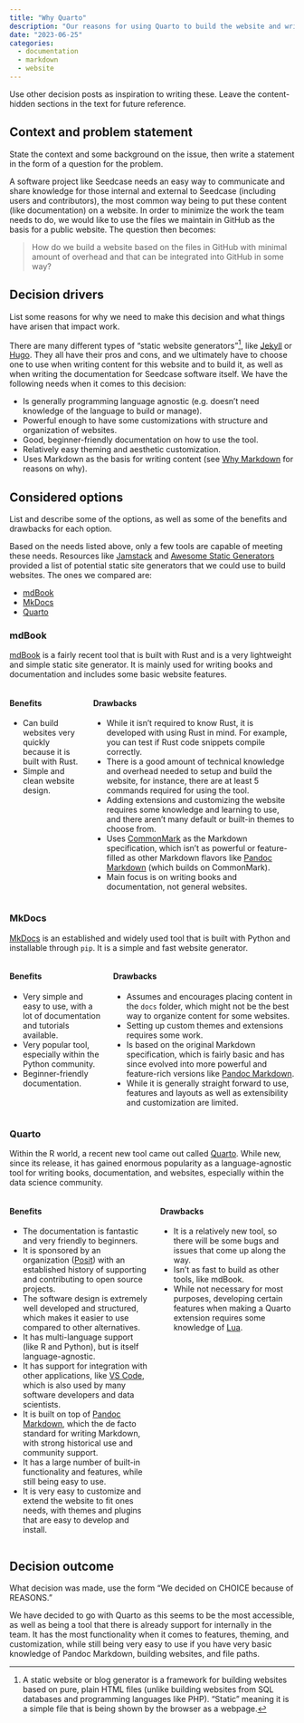 ```yaml
---
title: "Why Quarto"
description: "Our reasons for using Quarto to build the website and write the general documentation."
date: "2023-06-25"
categories:
  - documentation
  - markdown
  - website
---
```


::: content-hidden
Use other decision posts as inspiration to writing these. Leave the
content-hidden sections in the text for future reference.
:::

## Context and problem statement

::: content-hidden
State the context and some background on the issue, then write a
statement in the form of a question for the problem.
:::

A software project like Seedcase needs an easy way to communicate and
share knowledge for those internal and external to Seedcase (including
users and contributors), the most common way being to put these content
(like documentation) on a website. In order to minimize the work the
team needs to do, we would like to use the files we maintain in GitHub
as the basis for a public website. The question then becomes:

> How do we build a website based on the files in GitHub with minimal
> amount of overhead and that can be integrated into GitHub in some way?

## Decision drivers

::: content-hidden
List some reasons for why we need to make this decision and what things
have arisen that impact work.
:::

There are many different types of "static website generators"[^1], like
[Jekyll](https://jekyllrb.com/) or [Hugo](https://gohugo.io/). They all
have their pros and cons, and we ultimately have to choose one to use
when writing content for this website and to build it, as well as when
writing the documentation for Seedcase software itself. We have the
following needs when it comes to this decision:

[^1]: A static website or blog generator is a framework for building
    websites based on pure, plain HTML files (unlike building websites
    from SQL databases and programming languages like PHP). "Static"
    meaning it is a simple file that is being shown by the browser as a
    webpage.

-   Is generally programming language agnostic (e.g. doesn't need
    knowledge of the language to build or manage).
-   Powerful enough to have some customizations with structure and
    organization of websites.
-   Good, beginner-friendly documentation on how to use the tool.
-   Relatively easy theming and aesthetic customization.
-   Uses Markdown as the basis for writing content (see [Why
    Markdown](why-markdown.qmd) for reasons on why).

## Considered options

::: content-hidden
List and describe some of the options, as well as some of the benefits
and drawbacks for each option.
:::

Based on the needs listed above, only a few tools are capable of meeting
these needs. Resources like [Jamstack](https://jamstack.org/generators/)
and [Awesome Static
Generators](https://github.com/myles/awesome-static-generators) provided
a list of potential static site generators that we could use to build
websites. The ones we compared are:

-   [mdBook](https://rust-lang.github.io/mdBook/index.html)
-   [MkDocs](https://www.mkdocs.org/)
-   [Quarto](https://quarto.org/)

### mdBook

[mdBook](https://rust-lang.github.io/mdBook/index.html) is a fairly
recent tool that is built with Rust and is a very lightweight and simple
static site generator. It is mainly used for writing books and
documentation and includes some basic website features.

::: columns
::: column
#### Benefits

-   Can build websites very quickly because it is built with Rust.
-   Simple and clean website design.
:::

::: column
#### Drawbacks

-   While it isn't required to know Rust, it is developed with using
    Rust in mind. For example, you can test if Rust code snippets
    compile correctly.
-   There is a good amount of technical knowledge and overhead needed to
    setup and build the website, for instance, there are at least 5
    commands required for using the tool.
-   Adding extensions and customizing the website requires some
    knowledge and learning to use, and there aren't many default or
    built-in themes to choose from.
-   Uses [CommonMark](https://commonmark.org/) as the Markdown
    specification, which isn't as powerful or feature-filled as other
    Markdown flavors like [Pandoc
    Markdown](https://pandoc.org/MANUAL.html#pandocs-markdown) (which
    builds on CommonMark).
-   Main focus is on writing books and documentation, not general
    websites.
:::
:::

### MkDocs

[MkDocs](https://www.mkdocs.org/) is an established and widely used tool
that is built with Python and installable through `pip`. It is a simple
and fast website generator.

::: columns
::: column
#### Benefits

-   Very simple and easy to use, with a lot of documentation and
    tutorials available.
-   Very popular tool, especially within the Python community.
-   Beginner-friendly documentation.
:::

::: column
#### Drawbacks

-   Assumes and encourages placing content in the `docs` folder, which
    might not be the best way to organize content for some websites.
-   Setting up custom themes and extensions requires some work.
-   Is based on the original Markdown specification, which is fairly
    basic and has since evolved into more powerful and feature-rich
    versions like [Pandoc
    Markdown](https://pandoc.org/MANUAL.html#pandocs-markdown).
-   While it is generally straight forward to use, features and layouts
    as well as extensibility and customization are limited.
:::
:::

### Quarto

Within the R world, a recent new tool came out called
[Quarto](https://quarto.org/). While new, since its release, it has
gained enormous popularity as a language-agnostic tool for writing
books, documentation, and websites, especially within the data science
community.

::: columns
::: column
#### Benefits

-   The documentation is fantastic and very friendly to beginners.
-   It is sponsored by an organization ([Posit](https://posit.co/)) with
    an established history of supporting and contributing to open source
    projects.
-   The software design is extremely well developed and structured,
    which makes it easier to use compared to other alternatives.
-   It has multi-language support (like R and Python), but is itself
    language-agnostic.
-   It has support for integration with other applications, like [VS
    Code](https://code.visualstudio.com/), which is also used by many
    software developers and data scientists.
-   It is built on top of [Pandoc Markdown](https://pandoc.org/), which
    the de facto standard for writing Markdown, with strong historical
    use and community support.
-   It has a large number of built-in functionality and features, while
    still being easy to use.
-   It is very easy to customize and extend the website to fit ones
    needs, with themes and plugins that are easy to develop and install.
:::

::: column
#### Drawbacks

-   It is a relatively new tool, so there will be some bugs and issues
    that come up along the way.
-   Isn't as fast to build as other tools, like mdBook.
-   While not necessary for most purposes, developing certain features
    when making a Quarto extension requires some knowledge of
    [Lua](https://www.lua.org).
:::
:::

## Decision outcome

::: content-hidden
What decision was made, use the form "We decided on CHOICE because of
REASONS."
:::

We have decided to go with Quarto as this seems to be the most
accessible, as well as being a tool that there is already support for
internally in the team. It has the most functionality when it comes to
features, theming, and customization, while still being very easy to use
if you have very basic knowledge of Pandoc Markdown, building websites,
and file paths.
